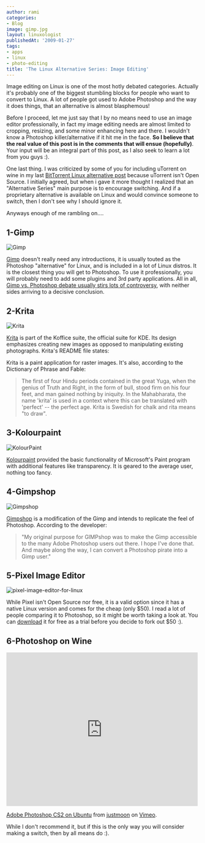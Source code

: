 ```yaml
---
author: rami
categories:
- Blog
image: gimp.jpg
layout: linuxologist
publishedAt: '2009-01-27'
tags:
- apps
- linux
- photo-editing
title: 'The Linux Alternative Series: Image Editing'
---
```


Image editing on Linux is one of the most hotly debated categories. Actually it's probably one of the biggest stumbling blocks for people who want to convert to Linux. A lot of people got used to Adobe Photoshop and the way it does things, that an alternative is almost blasphemous!

Before I proceed, let me just say that I by no means need to use an image editor professionally, in fact my image editing needs are almost limited to cropping, resizing, and some minor enhancing here and there. I wouldn't know a Photoshop killer/alternative if it hit me in the face. **So I believe that the real value of this post is in the comments that will ensue (hopefully)**. Your input will be an integral part of this post, as I also seek to learn a lot from you guys :).

One last thing. I was criticized by some of you for including uTorrent on wine in my last [BitTorrent Linux alternative post](/2009/01/11/the-linux-applications-alternative-series-bittorrent) because uTorrent isn't Open Source. I initially agreed, but when i gave it more thought I realized that an "Alternative Series" main purpose is to encourage switching. And if a proprietary alternative is available on Linux and would convince someone to switch, then I don't see why I should ignore it.

Anyways enough of me rambling on....

## 1-Gimp

![Gimp](/assets/images/content/blog/gimp.jpg)

[Gimp](http://www.gimp.org) doesn't really need any introductions, it is usually touted as the Photoshop "alternative" for Linux, and is included in a lot of Linux distros. It is the closest thing you will get to Photoshop. To use it professionally, you will probably need to add some plugins and 3rd party applications. All in all, [Gimp vs. Photoshop debate usually stirs lots of controversy](http://developers.slashdot.org/article.pl?sid=04/04/30/217225), with neither sides arriving to a decisive conclusion.

## 2-Krita

![Krita](/assets/images/content/blog/krita.png)

[Krita](http://www.koffice.org/krita/) is part of the Koffice suite, the official suite for KDE. Its design emphasizes creating new images as opposed to manipulating existing photographs. Krita's README file states:

Krita is a paint application for raster images. It's also, according to the Dictionary of Phrase and Fable:

> The first of four Hindu periods contained in the great Yuga, when the genius of Truth and Right, in the form of bull, stood firm on his four feet, and man gained nothing by iniquity. In the Mahabharata, the name 'krita' is used in a context where this can be translated with 'perfect' -- the perfect age. Krita is Swedish for chalk and rita means "to draw".

## 3-Kolourpaint

![KolourPaint](/assets/images/content/blog/kolourpaint.png)

[Kolourpaint](http://kolourpaint.sourceforge.net/) provided the basic functionality of Microsoft's Paint program with additional features like transparency. It is geared to the average user, nothing too fancy.

## 4-Gimpshop

![Gimpshop](/assets/images/content/blog/gimpshop.png)

[Gimpshop](http://www.gimpshop.com/) is a modification of the Gimp and intends to replicate the feel of Photoshop. According to the developer:

> "My original purpose for GIMPshop was to make the Gimp accessible to the many Adobe Photoshop users out there. I hope I've done that. And maybe along the way, I can convert a Photoshop pirate into a Gimp user."
> 

## 5-Pixel Image Editor

![pixel-image-editor-for-linux](/assets/images/content/blog/pixel-image-editor-for-linux.png)

While Pixel isn't Open Source nor free, it is a valid option since it has a native Linux version and comes for the cheap (only $50). I read a lot of people comparing it to Photoshop, so it might be worth taking a look at. You can [download](http://www.kanzelsberger.com/pixel/?page_id=4) it for free as a trial before you decide to fork out $50 :).

## 6-Photoshop on Wine

<iframe src="https://player.vimeo.com/video/2213968" width="500" height="401" frameborder="0" webkitallowfullscreen mozallowfullscreen allowfullscreen></iframe>
<p><a href="https://vimeo.com/2213968">Adobe Photoshop CS2 on Ubuntu</a> from <a href="https://vimeo.com/justmoon">justmoon</a> on <a href="https://vimeo.com">Vimeo</a>.</p>

While I don't recommend it, but if this is the only way you will consider making a switch, then by all means do :).